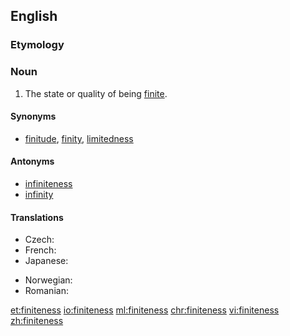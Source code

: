 ==English==

===Etymology===
{{suffix|finite|ness|lang=en}}

===Noun===
{{en-noun|-}}

# The state or quality of being [[finite]].

====Synonyms====
* [[finitude]], [[finity]], [[limitedness]]

====Antonyms====
* [[infiniteness]]
* [[infinity]]

====Translations====
{{trans-top|the state of being finite}}
* Czech: {{t|cs|konečnost|f}}
* French: {{t+|fr|finité|f}}
* Japanese: {{t|ja|有限性|tr=ゆうげんせい, yūgen-sei|sc=Jpan}}
{{trans-mid}}
* Norwegian: {{t|no|endelighet}}
* Romanian: {{t|ro|finitate|f}}
{{trans-bottom}}

[[et:finiteness]]
[[io:finiteness]]
[[ml:finiteness]]
[[chr:finiteness]]
[[vi:finiteness]]
[[zh:finiteness]]